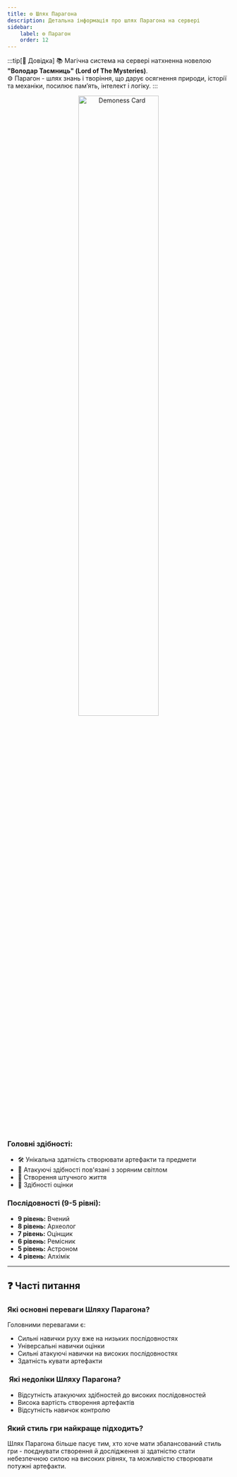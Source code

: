 ```yaml
---
title: ⚙️ Шлях Парагона
description: Детальна інформація про шлях Парагона на сервері
sidebar:
    label: ⚙️ Парагон
    order: 12
---
```


:::tip[📖 Довідка]
📚 Магічна система на сервері натхненна новелою **"Володар Таємниць" (Lord of The Mysteries)**.<br/>
⚙️ Парагон - шлях знань і творіння, що дарує осягнення природи, історії та механіки, посилює пам’ять, інтелект і логіку.
:::

<p align="center">
    <img
        src={card.src}
        width="60%"
        alt="Demoness Card"
    />
</p>

### Головні здібності:
- 🛠️ Унікальна здатність створювати артефакти та предмети
- 🌠 Атакуючі здібності пов'язані з зоряним світлом
- 🤖 Створення штучного життя
- 🔎 Здібності оцінки

### Послідовності (9-5 рівні):

- **9 рівень:** Вчений
- **8 рівень:** Археолог
- **7 рівень:** Оцінщик
- **6 рівень:** Ремісник
- **5 рівень:** Астроном
- **4 рівень:** Алхімік
---

## ❓ Часті питання

### Які основні переваги Шляху Парагона?
Головними перевагами є:
- Сильні навички руху вже на низьких послідовностях
- Універсальні навички оцінки
- Сильні атакуючі навички на високих послідовностях
- Здатність кувати артефакти

### ️ Які недоліки Шляху Парагона?
- Відсутність атакуючих здібностей до високих послідовностей
- Висока вартість створення артефактів
- Відсутність навичок контролю

### Який стиль гри найкраще підходить?
Шлях Парагона більше пасує тим, хто хоче мати збалансований стиль гри - поєднувати створення й дослідження зі здатністю стати небезпечною силою на високих рівнях, та можливістю створювати потужні артефакти.